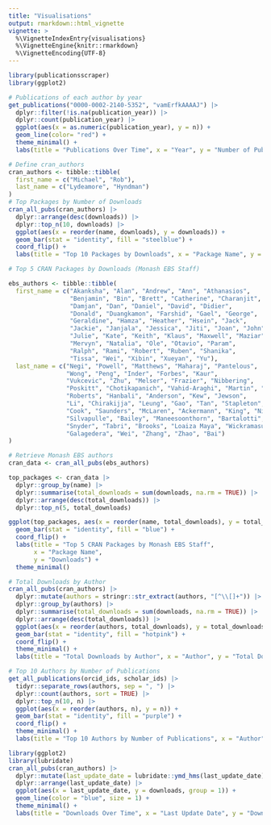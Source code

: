 ```yaml
---
title: "Visualisations"
output: rmarkdown::html_vignette
vignette: >
  %\VignetteIndexEntry{visualisations}
  %\VignetteEngine{knitr::rmarkdown}
  %\VignetteEncoding{UTF-8}
---
```


```r
library(publicationsscraper)
library(ggplot2)
```


```r
# Publications of each author by year
get_publications("0000-0002-2140-5352", "vamErfkAAAAJ") |>
  dplyr::filter(!is.na(publication_year)) |>
  dplyr::count(publication_year) |>
  ggplot(aes(x = as.numeric(publication_year), y = n)) +  
  geom_line(color= "red") +
  theme_minimal() +
  labs(title = "Publications Over Time", x = "Year", y = "Number of Publications")
```

```r
# Define cran_authors
cran_authors <- tibble::tibble(
  first_name = c("Michael", "Rob"),
  last_name = c("Lydeamore", "Hyndman")
)
# Top Packages by Number of Downloads
cran_all_pubs(cran_authors) |>
  dplyr::arrange(desc(downloads)) |>
  dplyr::top_n(10, downloads) |>
  ggplot(aes(x = reorder(name, downloads), y = downloads)) +
  geom_bar(stat = "identity", fill = "steelblue") +
  coord_flip() +
  labs(title = "Top 10 Packages by Downloads", x = "Package Name", y = "Downloads")
```
```r
# Top 5 CRAN Packages by Downloads (Monash EBS Staff)

ebs_authors <- tibble::tibble(
  first_name = c("Akanksha", "Alan", "Andrew", "Ann", "Athanasios", 
                 "Benjamin", "Bin", "Brett", "Catherine", "Charanjit", 
                 "Damjan", "Dan", "Daniel", "David", "Didier", 
                 "Donald", "Duangkamon", "Farshid", "Gael", "George", 
                 "Geraldine", "Hamza", "Heather", "Hsein", "Jack", 
                 "Jackie", "Janjala", "Jessica", "Jiti", "Joan", "John", 
                 "Julie", "Kate", "Keith", "Klaus", "Maxwell", "Maziar", 
                 "Mervyn", "Natalia", "Ole", "Otavio", "Param", 
                 "Ralph", "Rami", "Robert", "Ruben", "Shanika", 
                 "Tissa", "Wei", "Xibin", "Xueyan", "Yu"),
  last_name = c("Negi", "Powell", "Matthews", "Maharaj", "Pantelous", 
                "Wong", "Peng", "Inder", "Forbes", "Kaur", 
                "Vukcevic", "Zhu", "Melser", "Frazier", "Nibbering", 
                "Poskitt", "Chotikapanich", "Vahid-Araghi", "Martin", "Athanasopoulos", 
                "Roberts", "Hanbali", "Anderson", "Kew", "Jewson", 
                "Li", "Chirakijja", "Leung", "Gao", "Tan", "Stapleton", 
                "Cook", "Saunders", "McLaren", "Ackermann", "King", "Nikpour", 
                "Silvapulle", "Bailey", "Maneesoonthorn", "Bartalotti", "Silvapulle", 
                "Snyder", "Tabri", "Brooks", "Loaiza Maya", "Wickramasuriya", 
                "Galagedera", "Wei", "Zhang", "Zhao", "Bai")
)

# Retrieve Monash EBS authors
cran_data <- cran_all_pubs(ebs_authors)

top_packages <- cran_data |>
  dplyr::group_by(name) |>
  dplyr::summarise(total_downloads = sum(downloads, na.rm = TRUE)) |>
  dplyr::arrange(desc(total_downloads)) |>
  dplyr::top_n(5, total_downloads)

ggplot(top_packages, aes(x = reorder(name, total_downloads), y = total_downloads)) +
  geom_bar(stat = "identity", fill = "blue") +
  coord_flip() +
  labs(title = "Top 5 CRAN Packages by Monash EBS Staff", 
       x = "Package Name", 
       y = "Downloads") +
  theme_minimal()

```

```r
# Total Downloads by Author
cran_all_pubs(cran_authors) |>
  dplyr::mutate(authors = stringr::str_extract(authors, "[^\\[]+")) |>
  dplyr::group_by(authors) |>
  dplyr::summarise(total_downloads = sum(downloads, na.rm = TRUE)) |>
  dplyr::arrange(desc(total_downloads)) |>
  ggplot(aes(x = reorder(authors, total_downloads), y = total_downloads)) +
  geom_bar(stat = "identity", fill = "hotpink") +
  coord_flip() +
  theme_minimal() +
  labs(title = "Total Downloads by Author", x = "Author", y = "Total Downloads")

```


```r
# Top 10 Authors by Number of Publications
get_all_publications(orcid_ids, scholar_ids) |>
  tidyr::separate_rows(authors, sep = ", ") |>
  dplyr::count(authors, sort = TRUE) |>
  dplyr::top_n(10, n) |>
  ggplot(aes(x = reorder(authors, n), y = n)) +
  geom_bar(stat = "identity", fill = "purple") +
  coord_flip() +
  theme_minimal() +
  labs(title = "Top 10 Authors by Number of Publications", x = "Author", y = "Number of Publications")
```


```r
library(ggplot2)
library(lubridate)
cran_all_pubs(cran_authors) |>
  dplyr::mutate(last_update_date = lubridate::ymd_hms(last_update_date)) |>
  dplyr::arrange(last_update_date) |>
  ggplot(aes(x = last_update_date, y = downloads, group = 1)) + 
  geom_line(color = "blue", size = 1) +
  theme_minimal() +
  labs(title = "Downloads Over Time", x = "Last Update Date", y = "Downloads")

```






